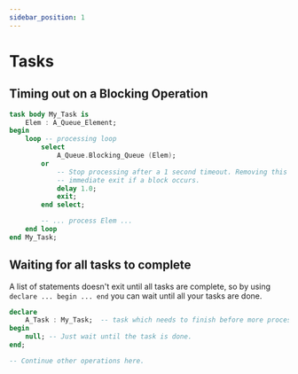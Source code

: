 ```yaml
---
sidebar_position: 1
---
```


# Tasks

## Timing out on a Blocking Operation

```ada
task body My_Task is
    Elem : A_Queue_Element;
begin
    loop -- processing loop
        select
            A_Queue.Blocking_Queue (Elem);
        or
            -- Stop processing after a 1 second timeout. Removing this delay causes
            -- immediate exit if a block occurs.
            delay 1.0;
            exit;
        end select;

        -- ... process Elem ...
    end loop
end My_Task;
```

## Waiting for all tasks to complete

A list of statements doesn't exit until all tasks are complete, so by using
`declare ... begin ... end` you can wait until all your tasks are done.

```ada
declare
    A_Task : My_Task;  -- task which needs to finish before more processing
begin
    null; -- Just wait until the task is done.
end;

-- Continue other operations here.
```
